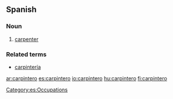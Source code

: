 ==Spanish==

===Noun===
{{es-noun-m}}

# [[carpenter]]

===Related terms===
* [[carpintería]] {{f}}

[[Category:es:Occupations]]

[[ar:carpintero]]
[[es:carpintero]]
[[io:carpintero]]
[[hu:carpintero]]
[[fi:carpintero]]